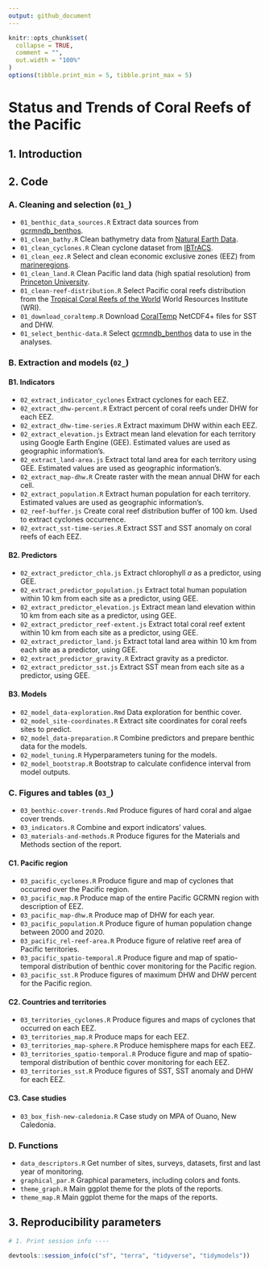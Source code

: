 ```yaml
---
output: github_document
---
```


<!-- README.md is generated from README.Rmd. Please edit that file -->

```r
knitr::opts_chunk$set(
  collapse = TRUE,
  comment = "",
  out.width = "100%"
)
options(tibble.print_min = 5, tibble.print_max = 5)
```

# **Status and Trends of Coral Reefs of the Pacific**


## 1. Introduction

## 2. Code

### A. Cleaning and selection (`01_`)

* `01_benthic_data_sources.R` Extract data sources from [gcrmndb_benthos](https://github.com/JWicquart/gcrmndb_benthos).
* `01_clean_bathy.R` Clean bathymetry data from [Natural Earth Data](https://www.naturalearthdata.com/downloads/10m-physical-vectors/).
* `01_clean_cyclones.R` Clean cyclone dataset from [IBTrACS](https://www.ncei.noaa.gov/products/international-best-track-archive).
* `01_clean_eez.R` Select and clean economic exclusive zones (EEZ) from [marineregions](https://marineregions.org/downloads.php).
* `01_clean_land.R` Clean Pacific land data (high spatial resolution) from [Princeton University](https://maps.princeton.edu/).
* `01_clean-reef-distribution.R` Select Pacific coral reefs distribution from the [Tropical Coral Reefs of the World](https://datasets.wri.org/dataset/tropical-coral-reefs-of-the-world-500-m-resolution-grid) World Resources Institute (WRI).
* `01_download_coraltemp.R` Download [CoralTemp](https://coralreefwatch.noaa.gov/index.php) NetCDF4+ files for SST and DHW.
* `01_select_benthic-data.R` Select [gcrmndb_benthos](https://github.com/JWicquart/gcrmndb_benthos) data to use in the analyses.

### B. Extraction and models (`02_`)

#### B1. Indicators

* `02_extract_indicator_cyclones` Extract cyclones for each EEZ.
* `02_extract_dhw-percent.R` Extract percent of coral reefs under DHW for each EEZ.
* `02_extract_dhw-time-series.R` Extract maximum DHW within each EEZ.
* `02_extract_elevation.js` Extract mean land elevation for each territory using Google Earth Engine (GEE). Estimated values are used as geographic information's.
* `02_extract_land-area.js` Extract total land area for each territory using GEE. Estimated values are used as geographic information's.
* `02_extract_map-dhw.R` Create raster with the mean annual DHW for each cell.
* `02_extract_population.R` Extract human population for each territory. Estimated values are used as geographic information's.
* `02_reef-buffer.js` Create coral reef distribution buffer of 100 km. Used to extract cyclones occurrence.
* `02_extract_sst-time-series.R` Extract SST and SST anomaly on coral reefs of each EEZ.

#### B2. Predictors

* `02_extract_predictor_chla.js` Extract chlorophyll _a_ as a predictor, using GEE.
* `02_extract_predictor_population.js` Extract total human population within 10 km from each site as a predictor, using GEE.
* `02_extract_predictor_elevation.js` Extract mean land elevation within 10 km from each site as a predictor, using GEE.
* `02_extract_predictor_reef-extent.js` Extract total coral reef extent within 10 km from each site as a predictor, using GEE.
* `02_extract_predictor_land.js` Extract total land area within 10 km from each site as a predictor, using GEE.
* `02_extract_predictor_gravity.R` Extract gravity as a predictor.
* `02_extract_predictor_sst.js` Extract SST mean from each site as a predictor, using GEE.

#### B3. Models

* `02_model_data-exploration.Rmd` Data exploration for benthic cover.
* `02_model_site-coordinates.R` Extract site coordinates for coral reefs sites to predict.
* `02_model_data-preparation.R` Combine predictors and prepare benthic data for the models.
* `02_model_tuning.R` Hyperparameters tuning for the models.
* `02_model_bootstrap.R` Bootstrap to calculate confidence interval from model outputs.

### C. Figures and tables (`03_`)

* `03_benthic-cover-trends.Rmd` Produce figures of hard coral and algae cover trends.
* `03_indicators.R` Combine and export indicators' values.
* `03_materials-and-methods.R` Produce figures for the Materials and Methods section of the report.

#### C1. Pacific region

* `03_pacific_cyclones.R` Produce figure and map of cyclones that occurred over the Pacific region.
* `03_pacific_map.R` Produce map of the entire Pacific GCRMN region with description of EEZ.
* `03_pacific_map-dhw.R` Produce map of DHW for each year.
* `03_pacific_population.R` Produce figure of human population change between 2000 and 2020.
* `03_pacific_rel-reef-area.R` Produce figure of relative reef area of Pacific territories.
* `03_pacific_spatio-temporal.R` Produce figure and map of spatio-temporal distribution of benthic cover monitoring for the Pacific region.
* `03_pacific_sst.R` Produce figures of maximum DHW and DHW percent for the Pacific region.

#### C2. Countries and territories

* `03_territories_cyclones.R` Produce figures and maps of cyclones that occurred on each EEZ.
* `03_territories_map.R` Produce maps for each EEZ.
* `03_territories_map-sphere.R` Produce hemisphere maps for each EEZ.
* `03_territories_spatio-temporal.R` Produce figure and map of spatio-temporal distribution of benthic cover monitoring for each EEZ.
* `03_territories_sst.R` Produce figures of SST, SST anomaly and DHW for each EEZ.

#### C3. Case studies

* `03_box_fish-new-caledonia.R` Case study on MPA of Ouano, New Caledonia.

### D. Functions

* `data_descriptors.R` Get number of sites, surveys, datasets, first and last year of monitoring.
* `graphical_par.R` Graphical parameters, including colors and fonts.
* `theme_graph.R` Main ggplot theme for the plots of the reports.
* `theme_map.R` Main ggplot theme for the maps of the reports.

## 3. Reproducibility parameters

```r

# 1. Print session info ----

devtools::session_info(c("sf", "terra", "tidyverse", "tidymodels"))

```
